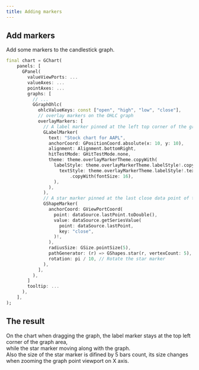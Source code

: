 ```yaml
---
title: Adding markers
---
```



## Add markers
Add some markers to the candlestick graph.

```dart
final chart = GChart(
    panels: [
      GPanel(
        valueViewPorts: ...
        valueAxes: ...
        pointAxes: ...
        graphs: [
          // ...
          GGraphOhlc(
            ohlcValueKeys: const ["open", "high", "low", "close"],
            // overlay markers on the OHLC graph
            overlayMarkers: [
              // A label marker pinned at the left top corner of the graph area
              GLabelMarker(
                text: "Stock chart for AAPL",
                anchorCoord: GPositionCoord.absolute(x: 10, y: 10),
                alignment: Alignment.bottomRight,
                hitTestMode: GHitTestMode.none,
                theme: theme.overlayMarkerTheme.copyWith(
                  labelStyle: theme.overlayMarkerTheme.labelStyle!.copyWith(
                    textStyle: theme.overlayMarkerTheme.labelStyle!.textStyle!
                        .copyWith(fontSize: 16),
                  ),
                ),
              ),
              // A star marker pinned at the last close data point of the graph
              GShapeMarker(
                anchorCoord: GViewPortCoord(
                  point: dataSource.lastPoint.toDouble(),
                  value: dataSource.getSeriesValue(
                    point: dataSource.lastPoint,
                    key: "close",
                  )!,
                ),
                radiusSize: GSize.pointSize(5),
                pathGenerator: (r) => GShapes.star(r, vertexCount: 5),
                rotation: pi / 10, // Rotate the star marker
              ),
            ],
          ),
        ]
        tooltip: ...
      ),
    ],
);

```

## The result
<EmbedChart name="40_markers"/>

On the chart when dragging the graph, the label marker stays at the top left corner of the graph area,   
while the star marker moving along with the graph.  
Also the size of the star marker is difined by 5 bars count, its size changes when zooming the graph point viewport on X axis.